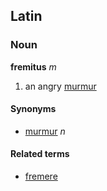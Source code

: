 ==Latin==
===Noun===
'''fremitus''' ''m''

# an angry [[murmur]]

====Synonyms====
*[[murmur]] ''n''

====Related terms====
*[[fremere]]